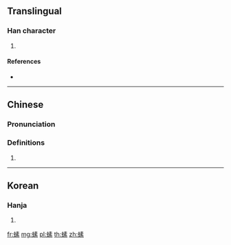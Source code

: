 {{character info/new}}
==Translingual==

===Han character===
{{Han char|rn=142|rad=虫|as=10|sn=16|four=|canj=LIQMF}}

# {{defn|Han|sort=虫10}}

====References====
* {{Han ref|kx=1094.271|dj=1559.150|hdz=42875.071|uh=87A6|ud=34726}}

----

==Chinese==
{{zh-forms}}

===Pronunciation===
{{zh-pron
|m=sāo
|c=
|mn=
|w=
|oc=
|ma=
}}

===Definitions===
{{zh-hanzi}}

# {{rfdef|lang=zh}}

----

==Korean==

===Hanja===
{{ko-hanja|hangeul=소|eumhun=|rv=so|mr=so|y=so}}

# {{defn|lang=ko|sort=虫10}}

[[fr:螦]]
[[mg:螦]]
[[pl:螦]]
[[th:螦]]
[[zh:螦]]